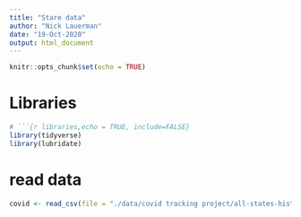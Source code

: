 ```yaml
---
title: "Stare data"
author: "Nick Lauerman"
date: "19-Oct-2020"
output: html_document
---
```


```r
knitr::opts_chunk$set(echo = TRUE)
```

# Libraries
```r
# ```{r libraries,echo = TRUE, include=FALSE}
library(tidyverse)
library(lubridate)
```

# read data
```r
covid <- read_csv(file = "./data/covid tracking project/all-states-history.csv")
```

